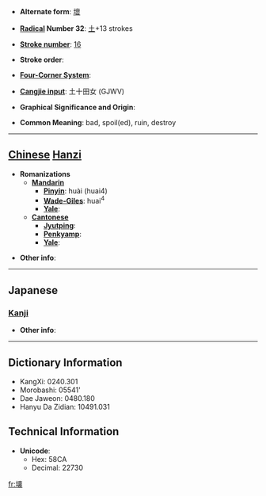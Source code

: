 * '''Alternate form''': [[壞]]

* '''[[Wiktionary:Chinese radical index| Radical]] Number 32''': [[Wiktionary:Chinese radical index 土|土]]+13 strokes

* '''[[Wiktionary:Chinese total strokes index|Stroke number]]''': [[Wiktionary:Chinese total strokes index 16|16]]

* '''Stroke order''': 

* '''[[Wiktionary:Chinese four corner index|Four-Corner System]]''': 

* '''[[Wiktionary:Chinese Cangjie index|Cangjie input]]''': 土十田女 (GJWV)

* '''Graphical Significance and Origin''': 

* '''Common Meaning''': bad, spoil(ed), ruin, destroy

----

== [[Chinese]] [[Hanzi]] ==

* '''Romanizations'''
** '''[[Mandarin]]'''
*** '''[[Pinyin]]''': huài (huai4)
*** '''[[Wade-Giles]]''': huai<sup>4</sup>
*** '''[[Yale]]''': 
** '''[[Cantonese]]'''
*** '''[[Jyutping]]''':
*** '''[[Penkyamp]]''': 
*** '''[[Yale]]''': 

* '''Other info''': 

----

==Japanese==
===[[Kanji]]===
{{kanji|on readings=[[かい]] (kai)|kun readings=[[こわす]] (kowasu), [[やぶる]] (yaburu), [[こわれる]] (kowareru)}}

* '''Other info''':  

----

== Dictionary Information ==

* KangXi: 0240.301
* Morobashi: 05541'
* Dae Jaweon: 0480.180
* Hanyu Da Zidian: 10491.031

== Technical Information ==

* '''Unicode''':
** Hex: 58CA
** Decimal: 22730

[[fr:壊]]